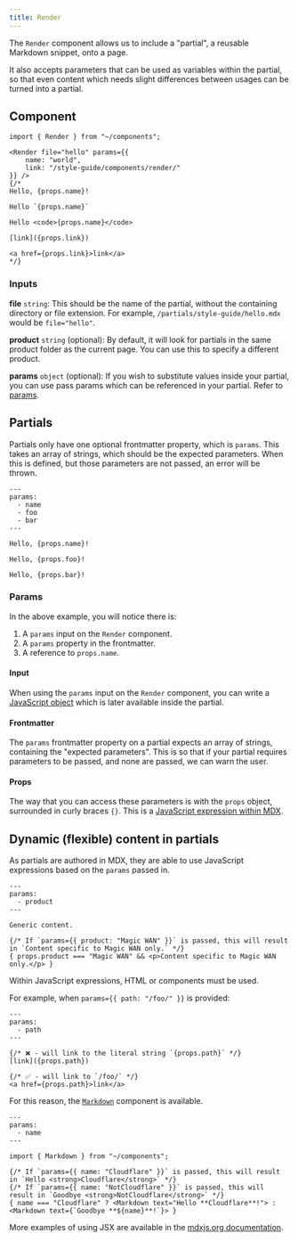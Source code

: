 ```yaml
---
title: Render
---
```



The `Render` component allows us to include a "partial", a reusable Markdown snippet, onto a page.

It also accepts parameters that can be used as variables within the partial, so that even content
which needs slight differences between usages can be turned into a partial.

## Component

```mdx live
import { Render } from "~/components";

<Render file="hello" params={{
    name: "world",
    link: "/style-guide/components/render/"
}} />
{/*
Hello, {props.name}!

Hello `{props.name}`

Hello <code>{props.name}</code>

[link]({props.link})

<a href={props.link}>link</a>
*/}
```

### Inputs

**file** `string`: This should be the name of the partial, without the containing directory or file extension.
For example, `/partials/style-guide/hello.mdx` would be `file="hello"`.

**product** `string` (optional): By default, it will look for partials in the same product folder as the current page.
You can use this to specify a different product.

**params** `object` (optional): If you wish to substitute values inside your partial, you can use pass params which can be
referenced in your partial. Refer to [params](#params).

## Partials

Partials only have one optional frontmatter property, which is `params`. This takes an array of strings,
which should be the expected parameters. When this is defined, but those parameters are not passed, an error
will be thrown.

```mdx title="/src/content/partials/style-guide/hello.mdx"
---
params:
  - name
  - foo
  - bar
---

Hello, {props.name}!

Hello, {props.foo}!

Hello, {props.bar}!
```

### Params

In the above example, you will notice there is:

<Steps>

1. A `params` input on the `Render` component.
2. A `params` property in the frontmatter. 
3. A reference to `props.name`.

</Steps>

#### Input

When using the `params` input on the `Render` component, you can write a [JavaScript object](https://developer.mozilla.org/en-US/docs/Web/JavaScript/Guide/Working_with_objects)
which is later available inside the partial.

#### Frontmatter

The `params` frontmatter property on a partial expects an array of strings, containing the "expected parameters". This is so that if
your partial requires parameters to be passed, and none are passed, we can warn the user.

#### Props

The way that you can access these parameters is with the `props` object, surrounded in curly braces `{}`.
This is a [JavaScript expression within MDX](https://mdxjs.com/docs/using-mdx/#props).

## Dynamic (flexible) content in partials

As partials are authored in MDX, they are able to use JavaScript expressions based on the `params` passed in.

```mdx
---
params:
  - product
---

Generic content.

{/* If `params={{ product: "Magic WAN" }}` is passed, this will result in `Content specific to Magic WAN only.` */}
{ props.product === "Magic WAN" && <p>Content specific to Magic WAN only.</p> }
```

Within JavaScript expressions, HTML or components must be used.

For example, when `params={{ path: "/foo/" }}` is provided:

```mdx
---
params:
  - path
---

{/* ❌ - will link to the literal string `{props.path}` */}
[link]({props.path})

{/* ✅ - will link to `/foo/` */}
<a href={props.path}>link</a>
```

For this reason, the [`Markdown`](/style-guide/components/markdown/#example-for-variables-in-partials) component is available.

```mdx
---
params:
  - name
---

import { Markdown } from "~/components";

{/* If `params={{ name: "Cloudflare" }}` is passed, this will result in `Hello <strong>Cloudflare</strong>` */}
{/* If `params={{ name: "NotCloudflare" }}` is passed, this will result in `Goodbye <strong>NotCloudflare</strong>` */}
{ name === "Cloudflare" ? <Markdown text="Hello **Cloudflare**!"> : <Markdown text={`Goodbye **${name}**!`}> }
```

More examples of using JSX are available in the [mdxjs.org documentation](https://mdxjs.com/docs/what-is-mdx/#expressions).